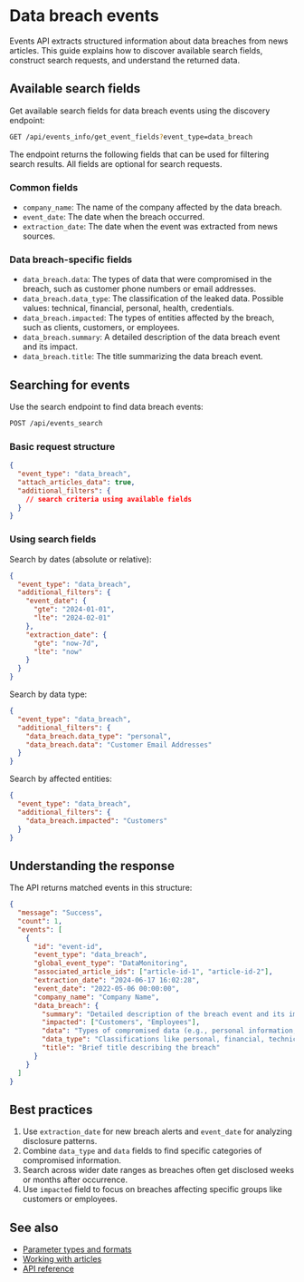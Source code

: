 # Data breach events

Events API extracts structured information about data breaches from news
articles. This guide explains how to discover available search fields, construct
search requests, and understand the returned data.

## Available search fields

Get available search fields for data breach events using the discovery endpoint:

```bash
GET /api/events_info/get_event_fields?event_type=data_breach
```

The endpoint returns the following fields that can be used for filtering search
results. All fields are optional for search requests.

### Common fields

- `company_name`: The name of the company affected by the data breach.
- `event_date`: The date when the breach occurred.
- `extraction_date`: The date when the event was extracted from news sources.

### Data breach-specific fields

- `data_breach.data`: The types of data that were compromised in the breach,
  such as customer phone numbers or email addresses.
- `data_breach.data_type`: The classification of the leaked data. Possible
  values: technical, financial, personal, health, credentials.
- `data_breach.impacted`: The types of entities affected by the breach, such as
  clients, customers, or employees.
- `data_breach.summary`: A detailed description of the data breach event and its
  impact.
- `data_breach.title`: The title summarizing the data breach event.

## Searching for events

Use the search endpoint to find data breach events:

```bash
POST /api/events_search
```

### Basic request structure

```json
{
  "event_type": "data_breach",
  "attach_articles_data": true,
  "additional_filters": {
    // search criteria using available fields
  }
}
```

### Using search fields

Search by dates (absolute or relative):

```json
{
  "event_type": "data_breach",
  "additional_filters": {
    "event_date": {
      "gte": "2024-01-01",
      "lte": "2024-02-01"
    },
    "extraction_date": {
      "gte": "now-7d",
      "lte": "now"
    }
  }
}
```

Search by data type:

```json
{
  "event_type": "data_breach",
  "additional_filters": {
    "data_breach.data_type": "personal",
    "data_breach.data": "Customer Email Addresses"
  }
}
```

Search by affected entities:

```json
{
  "event_type": "data_breach",
  "additional_filters": {
    "data_breach.impacted": "Customers"
  }
}
```

## Understanding the response

The API returns matched events in this structure:

```json
{
  "message": "Success",
  "count": 1,
  "events": [
    {
      "id": "event-id",
      "event_type": "data_breach",
      "global_event_type": "DataMonitoring",
      "associated_article_ids": ["article-id-1", "article-id-2"],
      "extraction_date": "2024-06-17 16:02:28",
      "event_date": "2022-05-06 00:00:00",
      "company_name": "Company Name",
      "data_breach": {
        "summary": "Detailed description of the breach event and its impact",
        "impacted": ["Customers", "Employees"],
        "data": "Types of compromised data (e.g., personal information, financial data)",
        "data_type": "Classifications like personal, financial, technical",
        "title": "Brief title describing the breach"
      }
    }
  ]
}
```

## Best practices

1. Use `extraction_date` for new breach alerts and `event_date` for analyzing
   disclosure patterns.
2. Combine `data_type` and `data` fields to find specific categories of
   compromised information.
3. Search across wider date ranges as breaches often get disclosed weeks or
   months after occurrence.
4. Use `impacted` field to focus on breaches affecting specific groups like
   customers or employees.

## See also

- [Parameter types and formats](https://newscatcherapi.com/docs/v3/events/overview/parameter-types-and-formats)
- [Working with articles](https://newscatcherapi.com/docs/v3/events/overview/working-with-articles)
- [API reference](https://newscatcherapi.com/docs/v3/events/endpoints/search-events-post)
